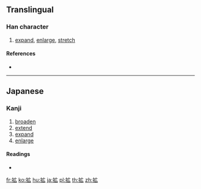 {{character info/new}}
==Translingual==
{{Han simplified forms|擴|拡|扩}}

===Han character===
{{Han char|rn=64|rad=手|as=05|sn=8|four=|canj=QII|ids=⿰扌広}}

# [[expand]], [[enlarge]], [[stretch]]

====References====
* {{Han ref|kx=0427.161|dkj=11985|dj=0776.120|hdz=31857.021|uh=62E1|ud=25313}}

----

==Japanese==

===Kanji===
{{ja-kanji|grade=6|rs=手05|style=s|kyu=擴}}

# [[broaden]]
# [[extend]]
# [[expand]]
# [[enlarge]]

====Readings====
* {{ja-readings|goon=[[かく]] (kaku)|kanon=[[かく]] (kaku)|kun=[[ひろがる]] (hirogaru), [[ひろげる]] (hirogeru), [[ひろめる]] (hiromeru)}}

[[fr:拡]]
[[ko:拡]]
[[hu:拡]]
[[ja:拡]]
[[pl:拡]]
[[th:拡]]
[[zh:拡]]